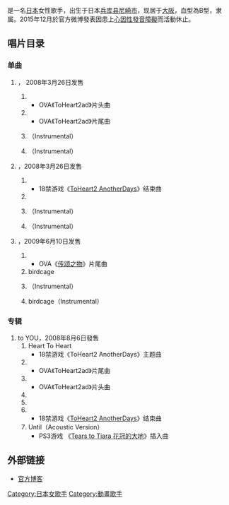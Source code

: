{{noteTA
|1=zh-cn:传颂之物;zh-hk:傳頌之物;zh-tw:受讚頌者;
}}
{{japanese|japanese=上原れな|kana=うえはら れな|romaji=Uehara Rena}}
{{nihongo|'''上原玲奈'''|'''上原れな'''|{{lang|ja|うえはら れな}}|{{bd|1986年|8月12日|catIdx=Uehara Rena}}}}是一名[[日本|日本]]女性歌手，出生于日本[[兵库县|兵库县]][[尼崎市|尼崎市]]，现居于[[大阪市|大阪]]，血型為B型，隶属{{link-ja|F.I.X. RECORDS|フィックスレコード}}。2015年12月於官方微博發表因患上[[言語障礙|心因性發音障礙]]而活動休止。

== 唱片目录 ==

=== 单曲 ===
# {{lang|ja|虹の架け橋}}， 2008年3月26日发售
## {{lang|ja|虹の架け橋}}
##* OVA《ToHeart2ad》片头曲
## {{lang|ja|君が残したもの}}
##* OVA《ToHeart2ad》片尾曲
## {{lang|ja|虹の架け橋}}（Instrumental）
## {{lang|ja|君が残したもの}}（Instrumental）
# {{lang|ja|コスモスのように}}，2008年3月26日发售
## {{lang|ja|コスモスのように}}
##* 18禁游戏《[[ToHeart2_AnotherDays|ToHeart2 AnotherDays]]》结束曲
## {{lang|ja|トモダチ}}
## {{lang|ja|コスモスのように}}（Instrumental）
## {{lang|ja|トモダチ}}（Instrumental）
# {{lang|ja|夢のつづき}}，2009年6月10日发售
## {{lang|ja|夢のつづき}}
##* OVA《[[传颂之物|传颂之物]]》片尾曲
## birdcage
## {{lang|ja|夢のつづき}}（Instrumental）
## birdcage（Instrumental）

=== 专辑 ===
# to YOU，2008年8月6日發售
## Heart To Heart
##* 18禁游戏《ToHeart2 AnotherDays》主题曲
## {{lang|ja|君が残したもの}}
##* OVA《ToHeart2ad》片尾曲
## {{lang|ja|虹の架け橋}}
##* OVA《ToHeart2ad》片头曲
## {{lang|ja|Infinity 〜未だ見ぬ世界へ〜}}
## {{lang|ja|最後の願い}}
## {{lang|ja|コスモスのように}}
##* 18禁游戏《[[ToHeart2_AnotherDays|ToHeart2 AnotherDays]]》结束曲
## Until（Acoustic Version）
##* PS3游戏 《[[花冠之泪|Tears to Tiara 花冠的大地]]》插入曲

== 外部链接 ==
* [http://www.fixrecords.com/rena/ 官方博客] {{Wayback|url=http://www.fixrecords.com/rena/ |date=20210812203501 }}

{{Leaf}}

{{DEFAULTSORT:Uehara Rena}}
[[Category:日本女歌手|Category:日本女歌手]]
[[Category:動畫歌手|Category:動畫歌手]]